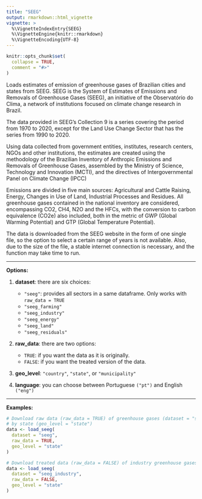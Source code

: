 ```yaml
---
title: "SEEG"
output: rmarkdown::html_vignette
vignette: >
  %\VignetteIndexEntry{SEEG}
  %\VignetteEngine{knitr::rmarkdown}
  %\VignetteEncoding{UTF-8}
---
```


```r
knitr::opts_chunk$set(
  collapse = TRUE,
  comment = "#>"
)
```

Loads estimates of emission of greenhouse gases of Brazilian cities and states from SEEG. SEEG is the System of Estimates of Emissions and Removals of Greenhouse Gases (SEEG), an initiative of the Observatório do Clima, a network of institutions focused on climate change research in Brazil. 

The data provided in SEEG's Collection 9 is a series covering the period from 1970 to 2020, except for the Land Use Change Sector that has the series from 1990 to 2020.

Using data collected from government entities, institutes, research centers, NGOs and other institutions, the estimates are created using the methodology of the Brazilian Inventory of Anthropic Emissions and Removals of Greenhouse Gases, assembled by the Ministry of Science, Technology and Innovation (MCTI), and the directives of Intergovernmental Panel on Climate Change (IPCC)

Emissions are divided in five main sources: Agricultural and Cattle Raising, Energy, Changes in Use of Land, Industrial Processes and Residues. All greenhouse gases contained in the national inventory are considered, encompassing CO2, CH4, N2O and the HFCs, with the conversion to carbon equivalence (CO2e) also included, both in the metric of GWP (Global Warming Potential) and GTP (Global Temperature Potential).

The data is downloaded from the SEEG website in the form of one single file, so the option to select a certain range of years is not available. Also, due to the size of the file, a stable internet connection is necessary, and the function may take time to run. 

***
**Options:**

  1. **dataset**: there are six choices:
      * `"seeg"`: provides all sectors in a same dataframe. Only works with `raw_data = TRUE`
      * `"seeg_farming"`
      * `"seeg_industry"`
      * `"seeg_energy"`
      * `"seeg_land"`
      * `"seeg_residuals"`

  2. **raw_data**: there are two options:
      * `TRUE`: if you want the data as it is originally.
      * `FALSE`: if you want the treated version of the data. 
      
  3. **geo_level**: `"country"`, `"state"`, or `"municipality"`

  4. **language**: you can choose between Portuguese `("pt")` and English `("eng")`
  
***

**Examples:**  
  
```r
# Download raw data (raw_data = TRUE) of greenhouse gases (dataset = "seeg")
# by state (geo_level = "state")
data <- load_seeg(
  dataset = "seeg",
  raw_data = TRUE,
  geo_level = "state"
)

# Download treated data (raw_data = FALSE) of industry greenhouse gases (dataset = "seeg_industry")
data <- load_seeg(
  dataset = "seeg_industry",
  raw_data = FALSE,
  geo_level = "state"
)
```
